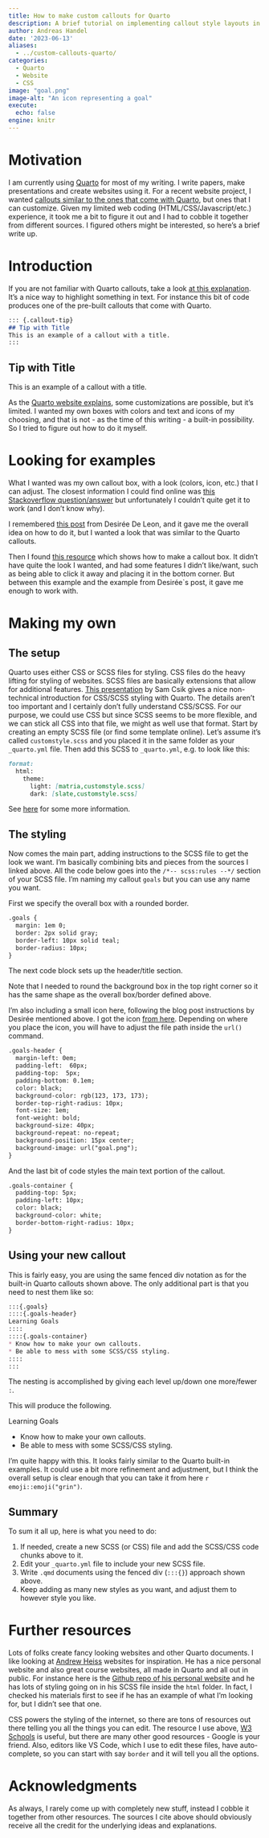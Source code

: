 ```yaml
---
title: How to make custom callouts for Quarto    
description: A brief tutorial on implementing callout style layouts in Quarto for those with basic CSS/HTML skills like myself.
author: Andreas Handel
date: '2023-06-13'
aliases: 
  - ../custom-callouts-quarto/
categories: 
  - Quarto
  - Website
  - CSS
image: "goal.png"
image-alt: "An icon representing a goal"
execute:
  echo: false
engine: knitr
---
```



# Motivation

I am currently using [Quarto](https://quarto.org) for most of my writing. I write papers, make presentations and create websites using it.
For a recent website project, I wanted [callouts similar to the ones that come with Quarto](https://quarto.org/docs/authoring/callouts.html), but ones that I can customize. Given my limited web coding (HTML/CSS/Javascript/etc.) experience, it took me a bit to figure it out and I had to cobble it together from different sources. I figured others might be interested, so here's a brief write up.

# Introduction

If you are not familiar with Quarto callouts, take a look [at this explanation](https://quarto.org/docs/authoring/callouts.html). It's a nice way to highlight something in text. For instance this bit of code produces one of the pre-built callouts that come with Quarto.   


````markdown
::: {.callout-tip}
## Tip with Title
This is an example of a callout with a title.
:::
````


::: {.callout-tip}
## Tip with Title
This is an example of a callout with a title.
:::


As the [Quarto website explains](https://quarto.org/docs/authoring/callouts.html), some customizations are possible, but it's limited. I wanted my own boxes with colors and text and icons of my choosing, and that is not - as the time of this writing - a built-in possibility. So I tried to figure out how to do it myself.


# Looking for examples

What I wanted was my own callout box, with a look (colors, icon, etc.) that I can adjust. The closest information I could find online was [this Stackoverflow question/answer](https://stackoverflow.com/questions/74647399/define-a-new-callout-in-quarto) but unfortunately I couldn't quite get it to work (and I don't know why).

I remembered [this post](https://desiree.rbind.io/blog/making-tip-boxes-with-bookdown-and-rmarkdown/) from Desirée De Leon, and it gave me the overall idea on how to do it, but I wanted a look that was similar to the Quarto callouts.

Then I found [this resource](https://www.w3schools.com/howto/howto_js_callout.asp) which shows how to make a callout box. It didn't have quite the look I wanted, and had some features I didn't like/want, such as being able to click it away and placing it in the bottom corner. But between this example and the example from Desirée`s post, it gave me enough to work with.


# Making my own

## The setup

Quarto uses either CSS or SCSS files for styling. CSS files do the heavy lifting for styling of websites. SCSS files are basically extensions that allow for additional features. [This presentation](https://ucsb-meds.github.io/customizing-quarto-websites/) by Sam Csik gives a nice non-technical introduction for CSS/SCSS styling with Quarto. The details aren't too important and I certainly don't fully understand CSS/SCSS. For our purpose, we could use CSS but since SCSS seems to be more flexible, and we can stick all CSS into that file, we might as well use that format. Start by creating an empty SCSS file (or find some template online). Let's assume it's called `customstyle.scss` and you placed it in the same folder as your `_quarto.yml` file. Then add this SCSS to `_quarto.yml`, e.g. to look like this:

````markdown
format:
  html:
    theme: 
      light: [matria,customstyle.scss]
      dark: [slate,customstyle.scss]

````

See [here](https://quarto.org/docs/output-formats/html-themes.html) for some more information.


## The styling

Now comes the main part, adding instructions to the SCSS file to get the look we want. I'm basically combining bits and pieces from the sources I linked above. All the code below goes into the `/*-- scss:rules --*/` section of your SCSS file. I'm naming my callout `goals` but you can use any name you want.

First we specify the overall box with a rounded border.

````markdown
.goals {
  margin: 1em 0;
  border: 2px solid gray;
  border-left: 10px solid teal; 
  border-radius: 10px;
}
````


The next code block sets up the header/title section. 

Note that I needed to round the background box in the top right corner so it has the same shape as the overall box/border defined above.

I'm also including a small icon here, following the blog post instructions by Desirée mentioned above. I got the icon [from here](https://uxwing.com/). Depending on where you place the icon, you will have to adjust the file path inside the `url()` command.



````markdown
.goals-header {
  margin-left: 0em;
  padding-left:  60px;
  padding-top:  5px;
  padding-bottom: 0.1em;
  color: black;
  background-color: rgb(123, 173, 173);
  border-top-right-radius: 10px;
  font-size: 1em;
  font-weight: bold;
  background-size: 40px;
  background-repeat: no-repeat;
  background-position: 15px center;
  background-image: url("goal.png");
}
````

And the last bit of code styles the main text portion of the callout.

````markdown
.goals-container {
  padding-top: 5px;
  padding-left: 10px;
  color: black;
  background-color: white;
  border-bottom-right-radius: 10px;
}
````





## Using your new callout

This is fairly easy, you are using the same fenced div notation as for the built-in Quarto callouts shown above. 
The only additional part is that you need to nest them like so:

````markdown
:::{.goals}
::::{.goals-header}
Learning Goals
::::
::::{.goals-container}
* Know how to make your own callouts.
* Be able to mess with some SCSS/CSS styling.
::::
:::
````

The nesting is accomplished by giving each level up/down one more/fewer `:`. 

This will produce the following.


:::{.goals}
::::{.goals-header}
Learning Goals
::::
::::{.goals-container}
* Know how to make your own callouts.
* Be able to mess with some SCSS/CSS styling.
::::
:::

I'm quite happy with this. It looks fairly similar to the Quarto built-in examples. It could use a bit more refinement and adjustment, but I think the overall setup is clear enough that you can take it from here `r emoji::emoji("grin")`.


## Summary

To sum it all up, here is what you need to do:

1. If needed, create a new SCSS (or CSS) file and add the SCSS/CSS code chunks above to it.
2. Edit your `_quarto.yml` file to include your new SCSS file.
3. Write `.qmd` documents using the fenced div (`:::{}`) approach shown above.
4. Keep adding as many new styles as you want, and adjust them to however style you like.




# Further resources

Lots of folks create fancy looking websites and other Quarto documents. I like looking at [Andrew Heiss](https://www.andrewheiss.com/) websites for inspiration. He has a nice personal website and also great course websites, all made in Quarto and all out in public. For instance here is the [Github repo of his personal website](https://github.com/andrewheiss/ath-quarto) and he has lots of styling going on in his SCSS file inside the `html` folder. In fact, I checked his materials first to see if he has an example of what I'm looking for, but I didn't see that one.

CSS powers the styling of the internet, so there are tons of resources out there telling you all the things you can edit. The resource I use above, [W3 Schools](https://www.w3schools.com/css/) is useful, but there are many other good resources - Google is your friend. Also, editors like VS Code, which I use to edit these files, have auto-complete, so you can start with say `border` and it will tell you all the options.



# Acknowledgments

As always, I rarely come up with completely new stuff, instead I cobble it together from other resources. The sources I cite above should obviously receive all the credit for the underlying ideas and explanations. 

